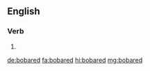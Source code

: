 ==English==

===Verb===
{{head|en|verb form}}

# {{en-past of|bobar}}

[[de:bobared]]
[[fa:bobared]]
[[hi:bobared]]
[[mg:bobared]]
